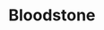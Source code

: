 
# Bloodstone

<ProjectDetails
  region="Dorne"
  house=""
  type="Landmark"
  status="Abandoned"
  warp="/warp bloodstone"
  projectLead="Birdman7"
  dateStarted="August 15, 2019"
  dateCompleted="Invalid Date"
/>
